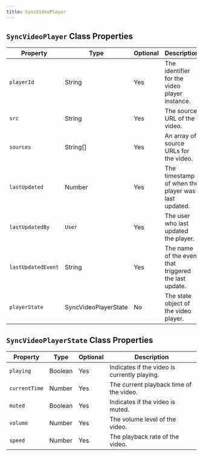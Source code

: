 ```yaml
---
title: SyncVideoPlayer
---
```


## `SyncVideoPlayer` Class Properties

| Property         | Type                  | Optional | Description                                        |
|------------------|-----------------------|----------|----------------------------------------------------|
| `playerId`         | String                | Yes      | The identifier for the video player instance.      |
| `src`              | String                | Yes      | The source URL of the video.                       |
| `sources`          | String[]              | Yes      | An array of source URLs for the video.             |
| `lastUpdated`      | Number                | Yes      | The timestamp of when the player was last updated. |
| `lastUpdatedBy`    | `User`                  | Yes      | The user who last updated the player.              |
| `lastUpdatedEvent` | String                | Yes      | The name of the event that triggered the last update. |
| `playerState`      | SyncVideoPlayerState  | No       | The state object of the video player.              |


## `SyncVideoPlayerState` Class Properties

| Property    | Type    | Optional | Description                                   |
|-------------|---------|----------|-----------------------------------------------|
| `playing`     | Boolean | Yes      | Indicates if the video is currently playing.  |
| `currentTime` | Number  | Yes      | The current playback time of the video.       |
| `muted`       | Boolean | Yes      | Indicates if the video is muted.              |
| `volume`      | Number  | Yes      | The volume level of the video.                |
| `speed`       | Number  | Yes      | The playback rate of the video.               |

